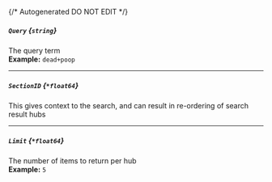 {/* Autogenerated DO NOT EDIT  */}
##### `Query` *{`string`}*
The query term
<br/>
**Example:** `dead+poop`

---
##### `SectionID` *{`*float64`}*
This gives context to the search, and can result in re\-ordering of search result hubs

---
##### `Limit` *{`*float64`}*
The number of items to return per hub
<br/>
**Example:** `5`


